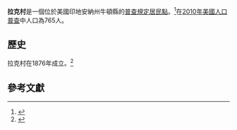 {{Infobox settlement
|official_name = 拉克村
|native_name = Lake Village
|settlement_type = [[普查規定居民點|普查規定居民點]]
|nickname =
|motto =

<!-- Images -->
|image_skyline =
|imagesize =
|image_caption =
|image_flag =
|image_seal =

<!-- Maps -->
|image_map = Newton_County_Indiana_Incorporated_and_Unincorporated_areas_Lake_Village_Highlighted_1841652.svg
|mapsize =
|map_caption = 在印地安納州牛頓縣中的位置
|image_map1 =
|mapsize1 =
|map_caption1 =
|pushpin_map=

<!-- Location -->
|subdivision_type = [[世界政區索引|國家]]
|subdivision_name = 美國
|subdivision_type1 = [[美國州份|州]]
|subdivision_name1 = [[印地安納州|印地安納州]]
|subdivision_type2 = [[印地安納州郡級行政區列表|縣]]
|subdivision_name2 = [[牛頓縣_(印地安納州)|牛頓]]

<!-- Government -->
|government_footnotes =
|government_type =
|leader_title =
|leader_name =
|leader_title1 =
|leader_name1 =
|established_title =
|established_date =

<!-- Area -->
|unit_pref  =
|area_footnotes = 
|area_magnitude =
|area_total_km2 =
|area_land_km2 =
|area_water_km2 =
|area_total_sq_mi = 4.0
|area_land_sq_mi = 4.0
|area_water_sq_mi = 0

<!-- Population -->
|population_as_of = [[2010年美國人口普查|2010]]
|population_footnotes = 
|population_total = 765
|population_density_km2 =
|population_density_sq_mi = auto

<!-- General information -->
|timezone = [[北美中部時區|北美中部時區]]
|utc_offset = -6
|timezone_DST = CDT
|utc_offset_DST = -5
|elevation_footnotes =<ref name="GR3">{{cite web|url=http://geonames.usgs.gov|accessdate=2008-01-31|title=US Board on Geographic Names|publisher=[[United_States_Geological_Survey|United States Geological Survey]]|date=2007-10-25|archive-date=2012-02-26|archive-url=https://www.webcitation.org/65jET5cdV?url=http://geonames.usgs.gov/|dead-url=no}}</ref>
|elevation_m =
|elevation_ft = 659
|coordinates   = {{coord|41|8|10|N|87|26|58|W|region:US-IA|display=inline,title}}
|postal_code_type =
|postal_code =
|area_code = 219
|blank_name = [[地名資訊系統|GNIS]] ID
|blank_info = [http://geonames.usgs.gov/pls/gnispublic/f?p=gnispq:3:::NO::P3_FID:437545 437545]
|blank1_name =
|blank1_info =
|website =
|footnotes =
}}
'''拉克村'''是一個位於美國印地安納州牛頓縣的[[普查規定居民點|普查規定居民點]]。<ref name="gnis">{{cite gnis|454797|Lake Village}}</ref>在[[2010年美國人口普查|2010年美國人口普查]]中人口為765人。
== 歷史 ==
拉克村在1876年成立。<ref>{{cite book | url=https://books.google.com/books?id=pTvWAAAAMAAJ&pg=PA195#v=onepage&q&f=false | title=Newton County: A Collection of Historical Facts and Personal Recollections Concerning Newton County, Indiana, from 1853 to 1911 | publisher=Bobbs-Merrill | author=Ade, John | year=1911 | pages=195 | access-date=2020-07-28 | archive-date=2014-07-16 | archive-url=https://web.archive.org/web/20140716172900/http://books.google.com/books?id=pTvWAAAAMAAJ&pg=PA195#v=onepage&q&f=false | dead-url=no }}</ref>
==參考文獻==
{{reflist}}
{{牛頓縣 (印地安納州)}}
{{Indiana-geo-stub}}
{{authority control}}